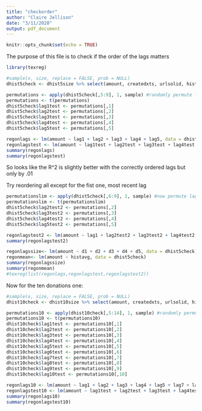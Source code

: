 ```yaml
---
title: "checkorder"
author: "Claire Jellison"
date: "3/11/2020"
output: pdf_document
---
```


```r
knitr::opts_chunk$set(echo = TRUE)
```

The purpose of this file is to check if the order of the lags matters 

```r
library(texreg)
```


```r
#sample(x, size, replace = FALSE, prob = NULL)
dhist5check <- dhist5size %>% select(amount, createdxts, urlsolid, histavg, lag1, lag2, lag3, lag4, lag5, d1, d2, d3, d4, d5)
```

```r
permutations <- apply(dhist5check[,5:9], 1, sample) #randomly permute lagged values, replace is default FALSE and default size is the size of the input
permutations <- t(permutations)
dhist5check$lag1test <- permutations[,1]
dhist5check$lag2test <- permutations[,2]
dhist5check$lag3test <- permutations[,3]
dhist5check$lag4test <- permutations[,4]
dhist5check$lag5test <- permutations[,5]
```

```r
regonlags <- lm(amount ~ lag1 + lag2 + lag3 + lag4 + lag5, data = dhist5check)
regonlagstest <- lm(amount ~ lag1test + lag2test + lag3test + lag4test + lag5test, data = dhist5check)
summary(regonlags)
summary(regonlagstest)
```
So looks like the R^2 is slightly better with the correctly ordered lags but only by .01


Try reordering all except for the fist one, most recent lag
```r
permutationslim <- apply(dhist5check[,6:9], 1, sample) #now permute lags 2 through 5 
permutationslim <- t(permutationslim)
dhist5check$lag2test2 <- permutations[,2]
dhist5check$lag3test2 <- permutations[,3]
dhist5check$lag4test2 <- permutations[,4]
dhist5check$lag5test2 <- permutations[,5]
```

```r
regonlagstest2 <- lm(amount ~ lag1 + lag2test2 + lag3test2 + lag4test2 + lag5test2, data = dhist5check)
summary(regonlagstest2)
```

```r
regonlagssize<- lm(amount ~ d1 + d2 + d3 + d4 + d5, data = dhist5check)
regonmean<- lm(amount ~ histavg, data = dhist5check)
summary(regonlagssize)
summary(regonmean)
#texreg(list(regonlags,regonlagstest,regonlagstest2))
```


Now for the ten donations one: 

```r
#sample(x, size, replace = FALSE, prob = NULL)
dhist10check <- dhist10size %>% select(amount, createdxts, urlsolid, histavg, lag1, lag2, lag3, lag4, lag5, lag5, lag6, lag7, lag8, lag9, lag10)
```


```r
permutations10 <- apply(dhist10check[,5:14], 1, sample) #randomly permute lagged values, replace is default FALSE and default size is the size of the input
permutations10 <- t(permutations10)
dhist10check$lag1test <- permutations10[,1]
dhist10check$lag2test <- permutations10[,2]
dhist10check$lag3test <- permutations10[,3]
dhist10check$lag4test <- permutations10[,4]
dhist10check$lag5test <- permutations10[,5]
dhist10check$lag6test <- permutations10[,6]
dhist10check$lag7test <- permutations10[,7]
dhist10check$lag8test <- permutations10[,8]
dhist10check$lag9test <- permutations10[,9]
dhist10check$lag10test <- permutations10[,10]
```

```r
regonlags10 <- lm(amount ~ lag1 + lag2 + lag3 + lag4 + lag5 + lag7 + lag8 + lag9 + lag10, data = dhist10check)
regonlagstest10 <- lm(amount ~ lag1test + lag2test + lag3test + lag4test + lag5test + lag6test + lag7test + lag8test + lag9test + lag10test, data = dhist10check)
summary(regonlags10)
summary(regonlagstest10)
```

